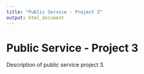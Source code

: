 ```yaml
---
title: "Public Service - Project 3"
output: html_document
---
```


# Public Service - Project 3

Description of public service project 3.

